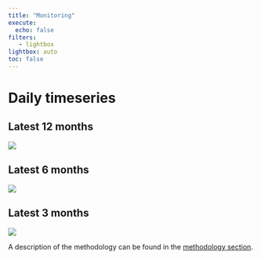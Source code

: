 ```yaml
---
title: "Monitoring"
execute:
  echo: false  
filters:
   - lightbox
lightbox: auto
toc: false
---
```


# Daily timeseries

::: {.panel-tabset}

## Latest 12 months


![](images/plots/latest12.png){group="timeseries"}

## Latest 6 months

![](images/plots/latest6.png){group="timeseries"}

## Latest 3 months

![](images/plots/latest3.png){group="timeseries"}

:::

A description of the methodology can be found in the [methodology section](methodology.qmd). 
